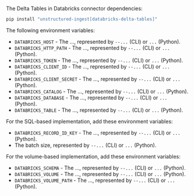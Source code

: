 The Delta Tables in Databricks connector dependencies:

```bash CLI, Python
pip install "unstructured-ingest[databricks-delta-tables]"
```


<AdditionalIngestDependencies />

The following environment variables:

- `DATABRICKS_HOST` - The ..., represented by `--...` (CLI) or `...` (Python).
- `DATABRICKS_HTTP_PATH` - The ..., represented by `--...` (CLI) or `...` (Python).
- `DATABRICKS_TOKEN` - The ..., represented by `--...` (CLI) or `...` (Python).
- `DATABRICKS_CLIENT_ID` - The ..., represented by `--...` (CLI) or `...` (Python).
- `DATABRICKS_CLIENT_SECRET` - The ..., represented by `--...` (CLI) or `...` (Python).
- `DATABRICKS_CATALOG` - The ..., represented by `--...` (CLI) or `...` (Python).
- `DATABRICKS_DATABASE` - The ..., represented by `--...` (CLI) or `...` (Python).
- `DATABRICKS_TABLE` - The ..., represented by `--...` (CLI) or `...` (Python).

For the SQL-based implementation, add these environment variables:

- `DATABRICKS_RECORD_ID_KEY` - The ..., represented by `--...` (CLI) or `...` (Python).
- The batch size, represented by `--...` (CLI) or `...` (Python).

For the volume-based implementation, add these environment variables:

- `DATABRICKS_SCHEMA` - The ..., represented by `--...` (CLI) or `...` (Python).   
- `DATABRICKS_VOLUME` - The ..., represented by `--...` (CLI) or `...` (Python).
- `DATABRICKS_VOLUME_PATH` - The ..., represented by `--...` (CLI) or `...` (Python).
